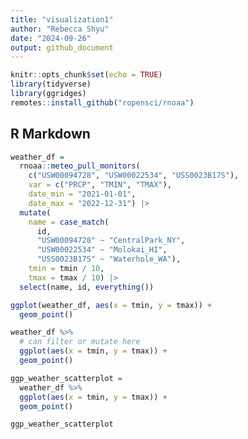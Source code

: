 ```yaml
---
title: "visualization1"
author: "Rebecca Shyu"
date: "2024-09-26"
output: github_document
---
```


```r
knitr::opts_chunk$set(echo = TRUE)
library(tidyverse)
library(ggridges)
remotes::install_github("ropensci/rnoaa")
```

## R Markdown


```r
weather_df = 
  rnoaa::meteo_pull_monitors(
    c("USW00094728", "USW00022534", "USS0023B17S"),
    var = c("PRCP", "TMIN", "TMAX"), 
    date_min = "2021-01-01",
    date_max = "2022-12-31") |>
  mutate(
    name = case_match(
      id, 
      "USW00094728" ~ "CentralPark_NY", 
      "USW00022534" ~ "Molokai_HI",
      "USS0023B17S" ~ "Waterhole_WA"),
    tmin = tmin / 10,
    tmax = tmax / 10) |>
  select(name, id, everything())
```

```r
ggplot(weather_df, aes(x = tmin, y = tmax)) +
  geom_point()
```

```r
weather_df %>% 
  # can filter or mutate here
  ggplot(aes(x = tmin, y = tmax)) +
  geom_point()

```

```r
ggp_weather_scatterplot =
  weather_df %>% 
  ggplot(aes(x = tmin, y = tmax)) +
  geom_point()

ggp_weather_scatterplot
```

